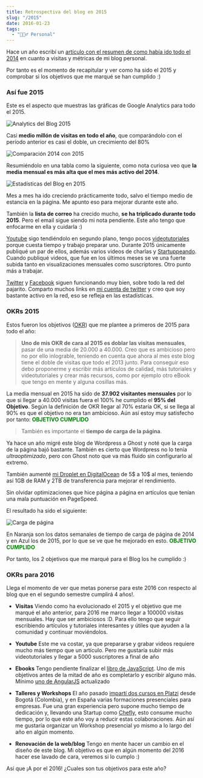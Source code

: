```yaml
---
title: Retrospectiva del blog en 2015
slug: "/2015"
date: 2016-01-23
tags:
  - "🙋🏻‍♂️ Personal"
---
```

Hace un año escribí un [artículo con el resumen de como había ido todo el 2014](/2014) en cuanto a visitas y métricas de mi blog personal.

Por tanto es el momento de recapitular y ver como ha sido el 2015 y comprobar si los objetivos que me marqué se han cumplido :)

### Así fue 2015
Este es el aspecto que muestras las gráficas de Google Analytics para todo el 2015.

![Analytics del Blog 2015](./analytics_carlosazaustre_2015.png)

Casi **medio millón de visitas en todo el año**, que comparándolo con el período anterior es casi el doble, un crecimiento del 80%

![Comparación 2014 con 2015](./comparativa_2014-2015.png)

Resumiéndolo en una tabla como la siguiente, como nota curiosa veo que **la media mensual es más alta que el mes más activo del 2014**.

![Estadísticas del Blog en 2015](./metricas_carlosazaustre_2015.png)

Mes a mes ha ido creciendo prácticamente todo, salvo el tiempo medio de estancia en la página. Me apunto eso para mejorar durante este año.

También la **lista de correo** ha crecido mucho, **se ha triplicado durante todo 2015**. Pero el email sigue siendo mi nota pendiente. Este año tengo que enfocarme en ella y cuidarla :)

[Youtube](https://www.youtube.com/user/azaman1984) sigo tendiéndolo en segundo plano, tengo pocos [videotutoriales](https://www.youtube.com/playlist?list=PLUdlARNXMVkl9MJl4r90Z1j1nmAfWEPV3) porque cuesta tiempo y trabajo preparar uno. Durante 2015 únicamente publiqué un par de ellos, además varios videos de charlas y [Startuppeando](https://www.youtube.com/playlist?list=PLUdlARNXMVkm3JuBTDAX7iDsryy2czvYD). Cuando publiqué videos, que fue en los últimos meses se ve una fuerte subida tanto en visualizaciones mensuales como suscriptores. Otro punto más a trabajar.

[Twitter](https://twitter.com/carlosazaustre) y [Facebook](https://facebook.com/carlosazaustre) siguen funcionando muy bien, sobre todo la red del pajarito. Comparto muchos links en [mi cuenta de twitter](https://twitter.com/carlosazaustre) y creo que soy bastante activo en la red, eso se refleja en las estadísticas.

### OKRs 2015

Estos fueron los objetivos ([OKR](https://www.youtube.com/watch?v=_BbhkTOv_98)) que me plantee a primeros de 2015 para todo el año:

>**Uno de mis OKR de cara al 2015 es doblar las visitas mensuales**, pasar de una media de 20.000 a 40.000. Creo que es ambicioso pero no por ello inlograble, teniendo en cuenta que ahora al mes este blog tiene el doble de visitas que todo el 2013 junto. Para conseguir eso debo proponerme y escribir más artículos de calidad, más tutoriales y videotutoriales y crear más recursos, como por ejemplo otro eBook que tengo en mente y alguna cosillas más.

La media mensual en 2015 ha sido de **37.902 visitantes mensuales** por lo que si llegar a 40.000 visitas fuera el 100% he cumplido el **95% del Objetivo**. Según la definición de OKR llegar al 70% estaría OK, si se llega al 90% es que el objetivo no era tan ambicioso. Aún así estoy muy satisfecho por tanto: **<span style="color:green">OBJETIVO CUMPLIDO</span>**

>También es importante el **tiempo de carga de la página**. 

Ya hace un año migré este blog de Wordpress a Ghost y noté que la carga de la página bajó bastante. También es cierto que Wordpress no lo tenía *ultraoptimizado*, pero con Ghost noto que va más fluido sin configurarlo al extremo.

También aumenté [mi Droplet en DigitalOcean](https://carlosazaustre.es/ir/digitalocean) de 5$ a 10$ al mes, teniendo así 1GB de RAM y 2TB de transferencia para mejorar el rendimiento.

Sin olvidar optimizaciones que hice página a página en artículos que tenían una mala puntuación en PageSpeed.

El resultado ha sido el siguiente:

![Carga de página](./carga-de-pagina-2015.png)

En Naranja son los datos semanales de tiempo de carga de página de 2014 y en Azul los de 2015, por lo que se ve que he mejorado en esto. **<span style="color:green">OBJETIVO CUMPLIDO</span>**

Por tanto, los 2 objetivos que me marqué para el Blog los he cumplido :)

### OKRs para 2016

Llega el momento de ver que metas ponerse para este 2016 con respecto al blog que en el segundo semestre cumplirá 4 años!.

* **Visitas**
Viendo como ha evolucionado el 2015 y el objetivo que me marqué el año anterior, para 2016 me marco llegar a 100000 visitas mensuales. 
Hay que ser ambiciosos :D. Para ello tengo que seguir escribiendo artículos y tutoriales interesantes y útiles que ayuden a la comunidad y continuar moviéndolos.

* **Youtube**
Este me va costar, ya que prepararse y grabar videos requiere mucho más tiempo que un artículo. Pero me gustaría subir más videotutoriales y llegar a 5000 suscriptores a final de año

* **Ebooks**
Tengo pendiente finalizar el [libro de JavaScript](https://leanpub.com/aprendiendojavascript). Uno de mis objetivos antes de la mitad de año es completarlo y escribir alguno más. Mínimo [uno de AngularJS](https://amzn.to/2L5m5IR) actualizado

* **Talleres y Workshops**
El año pasado [impartí dos cursos en Platzi](/mi-experiencia-como-profesor-en-los-cursos-de-platzi/) desde Bogotá (Colombia), y en España varias formaciones presenciales para empresas. Fue una gran experiencia pero supone mucho tiempo de dedicación y, llevando una Startup como [Chefly](https://chefly.co), esto consume mucho tiempo, por lo que este año voy a reducir estas colaboraciones. Aún así me gustaría organizar un Workshop presencial yo mismo a lo largo del año en algún momento.

* **Renovación de la web/blog**
Tengo en mente hacer un cambio en el diseño de este blog. Mi objetivo es que en algún momento del 2016 hacer ese lavado de cara, veremos si lo cumplo :)

Así que ¡A por el 2016! ¿Cuales son tus objetivos para este año?